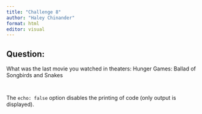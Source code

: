 ```yaml
---
title: "Challenge 8"
author: "Haley Chinander"
format: html
editor: visual
---
```


## Question:

What was the last movie you watched in theaters: Hunger Games: Ballad of Songbirds and Snakes

```r

```

```r

```

The `echo: false` option disables the printing of code (only output is displayed).
